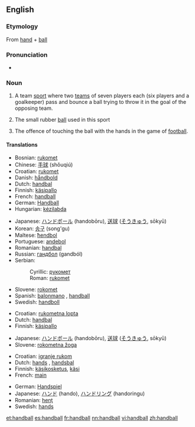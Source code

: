 ==English==

===Etymology===
{{wikipedia}}
From [[hand]] + [[ball]]

===Pronunciation===
*{{audio|en-us-handball.ogg|Audio (US)}}

===Noun===
{{en-noun|s|-}}

# {{sports}} {{uncountable}} A team [[sport]] where two [[teams]] of seven players each (six players and a goalkeeper) pass and bounce a ball trying to throw it in the goal of the opposing team.
# {{countable}} The small rubber [[ball]] used in this sport
# {{football}} {{countable}} The offence of touching the ball with the hands in the game of [[football]].

====Translations====
{{trans-top|sport}}
*Bosnian: [[rukomet]] {{m}}
*Chinese: [[手球]] (shǒuqiú)
*Croatian: [[rukomet]] {{m}}
*Danish: [[håndbold]]
*Dutch: [[handbal]] {{n}}
*Finnish: [[käsipallo]]
*French: [[handball]] {{m}}
*German: [[Handball]] {{m}}
*Hungarian: [[kézilabda]]
{{trans-mid}}
*Japanese: [[ハンドボール]] (handobōru), [[送球]] ([[そうきゅう]], sōkyū)
*Korean: [[송구]] (song'gu)
*Maltese: [[ħendbol]]
*Portuguese: [[andebol]]
*Romanian: [[handbal]] {{n}}
*Russian: [[гандбол]] (gandból) {{m}}
*Serbian:
*:Cyrillic: [[рукомет]] {{m}}
*:Roman: [[rukomet]] {{m}}
*Slovene: [[rokomet]] {{m}}
*Spanish: [[balonmano]] {{m}}, [[handball]]
*Swedish: [[handboll]] {{c}}
{{trans-bottom}}

{{trans-top|ball}}
*Croatian: [[rukometna lopta]] {{f}}
*Dutch: [[handbal]] {{m}}
*Finnish: [[käsipallo]]
{{trans-mid}}
*Japanese: [[ハンドボール]] (handobōru), [[送球]] ([[そうきゅう]], sōkyū)
*Slovene: [[rokometna žoga]] {{f}}
{{trans-bottom}}

{{trans-top|offence}}
*Croatian: [[igranje rukom]] {{n}}
*Dutch: [[hands]] {{n}}, [[handsbal]] {{m}}
*Finnish: [[käsikosketus]], [[käsi]]
*French: [[main]] {{f}}
{{trans-mid}}
*German: [[Handspiel]] {{n}}
*Japanese: [[ハンド]] (hando), [[ハンドリング]] (handoringu)
*Romanian: [[henţ]] {{n}}
*Swedish: [[hands]] {{c}}
{{trans-bottom}}

[[et:handball]]
[[es:handball]]
[[fr:handball]]
[[nn:handball]]
[[vi:handball]]
[[zh:handball]]